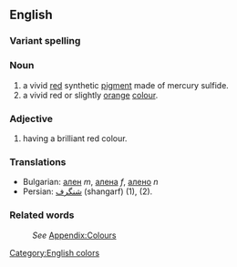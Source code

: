 ==English==
===Variant spelling===
===Noun===
#a vivid [[red]] synthetic [[pigment]] made of mercury sulfide.
#a vivid red or slightly [[orange]] [[colour]].

===Adjective===
#having a brilliant red colour.

===Translations===
*Bulgarian: [[ален]] ''m'', [[алена]] ''f'', [[алено]] ''n''
*Persian: [[شنگرف]] (shangarf) (1), (2).

===Related words===
:''See'' [[Wiktionary_Appendix:Colours|Appendix:Colours]]

[[Category:English colors]]